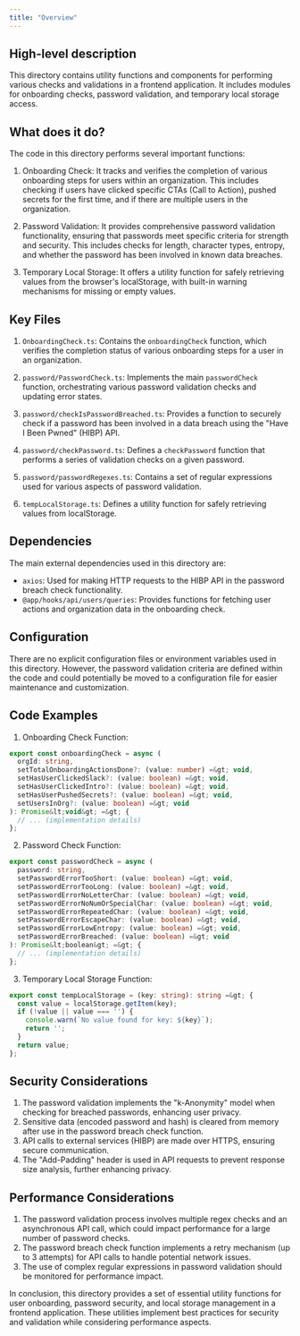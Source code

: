 ```yaml
---
title: "Overview"
---
```


## High-level description
This directory contains utility functions and components for performing various checks and validations in a frontend application. It includes modules for onboarding checks, password validation, and temporary local storage access.

## What does it do?
The code in this directory performs several important functions:

1. Onboarding Check: It tracks and verifies the completion of various onboarding steps for users within an organization. This includes checking if users have clicked specific CTAs (Call to Action), pushed secrets for the first time, and if there are multiple users in the organization.

2. Password Validation: It provides comprehensive password validation functionality, ensuring that passwords meet specific criteria for strength and security. This includes checks for length, character types, entropy, and whether the password has been involved in known data breaches.

3. Temporary Local Storage: It offers a utility function for safely retrieving values from the browser's localStorage, with built-in warning mechanisms for missing or empty values.

## Key Files

1. `OnboardingCheck.ts`: Contains the `onboardingCheck` function, which verifies the completion status of various onboarding steps for a user in an organization.

2. `password/PasswordCheck.ts`: Implements the main `passwordCheck` function, orchestrating various password validation checks and updating error states.

3. `password/checkIsPasswordBreached.ts`: Provides a function to securely check if a password has been involved in a data breach using the "Have I Been Pwned" (HIBP) API.

4. `password/checkPassword.ts`: Defines a `checkPassword` function that performs a series of validation checks on a given password.

5. `password/passwordRegexes.ts`: Contains a set of regular expressions used for various aspects of password validation.

6. `tempLocalStorage.ts`: Defines a utility function for safely retrieving values from localStorage.

## Dependencies
The main external dependencies used in this directory are:

- `axios`: Used for making HTTP requests to the HIBP API in the password breach check functionality.
- `@app/hooks/api/users/queries`: Provides functions for fetching user actions and organization data in the onboarding check.

## Configuration
There are no explicit configuration files or environment variables used in this directory. However, the password validation criteria are defined within the code and could potentially be moved to a configuration file for easier maintenance and customization.

## Code Examples

1. Onboarding Check Function:

```typescript
export const onboardingCheck = async (
  orgId: string,
  setTotalOnboardingActionsDone?: (value: number) =&gt; void,
  setHasUserClickedSlack?: (value: boolean) =&gt; void,
  setHasUserClickedIntro?: (value: boolean) =&gt; void,
  setHasUserPushedSecrets?: (value: boolean) =&gt; void,
  setUsersInOrg?: (value: boolean) =&gt; void
): Promise&lt;void&gt; =&gt; {
  // ... (implementation details)
};
```

2. Password Check Function:

```typescript
export const passwordCheck = async (
  password: string,
  setPasswordErrorTooShort: (value: boolean) =&gt; void,
  setPasswordErrorTooLong: (value: boolean) =&gt; void,
  setPasswordErrorNoLetterChar: (value: boolean) =&gt; void,
  setPasswordErrorNoNumOrSpecialChar: (value: boolean) =&gt; void,
  setPasswordErrorRepeatedChar: (value: boolean) =&gt; void,
  setPasswordErrorEscapeChar: (value: boolean) =&gt; void,
  setPasswordErrorLowEntropy: (value: boolean) =&gt; void,
  setPasswordErrorBreached: (value: boolean) =&gt; void
): Promise&lt;boolean&gt; =&gt; {
  // ... (implementation details)
};
```

3. Temporary Local Storage Function:

```typescript
export const tempLocalStorage = (key: string): string =&gt; {
  const value = localStorage.getItem(key);
  if (!value || value === '') {
    console.warn(`No value found for key: ${key}`);
    return '';
  }
  return value;
};
```

## Security Considerations

1. The password validation implements the "k-Anonymity" model when checking for breached passwords, enhancing user privacy.
2. Sensitive data (encoded password and hash) is cleared from memory after use in the password breach check function.
3. API calls to external services (HIBP) are made over HTTPS, ensuring secure communication.
4. The "Add-Padding" header is used in API requests to prevent response size analysis, further enhancing privacy.

## Performance Considerations

1. The password validation process involves multiple regex checks and an asynchronous API call, which could impact performance for a large number of password checks.
2. The password breach check function implements a retry mechanism (up to 3 attempts) for API calls to handle potential network issues.
3. The use of complex regular expressions in password validation should be monitored for performance impact.

In conclusion, this directory provides a set of essential utility functions for user onboarding, password security, and local storage management in a frontend application. These utilities implement best practices for security and validation while considering performance aspects.